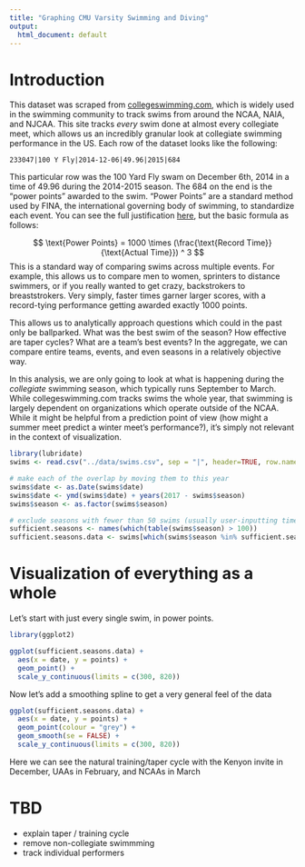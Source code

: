 ```yaml
---
title: "Graphing CMU Varsity Swimming and Diving"
output:
  html_document: default
---
```


# Introduction

This dataset was scraped from [collegeswimming.com](collegeswimming.com), which is widely used in the swimming community to track swims from around the NCAA, NAIA, and NJCAA. This site tracks *every* swim done at almost every collegiate meet, which allows us an incredibly granular look at collegiate swimming performance in the US. Each row of the dataset looks like the following:

`
  233047|100 Y Fly|2014-12-06|49.96|2015|684
`

This particular row was the 100 Yard Fly swam on December 6th, 2014 in a time of 49.96 during the 2014-2015 season. The 684 on the end is the "power points" awarded to the swim. "Power Points" are a standard method used by FINA, the international governing body of swimming, to standardize each event. You can see the full justification [here](http://archives.fina.org/H2O/docs/FINApoints/FINA_Points_Table_20150205.pdf), but the basic formula as follows:

$$
  \text{Power Points} = 1000 \times  (\frac{\text{Record Time}}{\text{Actual Time}}) ^ 3
$$
This is a standard way of comparing swims across multiple events. For example, this allows us to compare men to women, sprinters to distance swimmers, or if you really wanted to get crazy, backstrokers to breaststrokers. Very simply, faster times garner larger scores, with a record-tying performance getting awarded exactly 1000 points.

This allows us to analytically approach questions which could in the past only be ballparked. What was the best swim of the season? How effective are taper cycles? What are a team's best events? In the aggregate, we can compare entire teams, events, and even seasons in a relatively objective way.

In this analysis, we are only going to look at what is happening during the *collegiate* swimming season, which typically runs September to March. While collegeswimming.com tracks swims the whole year, that swimming is largely dependent on organizations which operate outside of the NCAA. While it might be helpful from a prediction point of view (how might a summer meet predict a winter meet's performance?), it's simply not relevant in the context of visualization.

```r
library(lubridate)
swims <- read.csv("../data/swims.csv", sep = "|", header=TRUE, row.names = NULL)

# make each of the overlap by moving them to this year
swims$date <- as.Date(swims$date)
swims$date <- ymd(swims$date) + years(2017 - swims$season)
swims$season <- as.factor(swims$season)

# exclude seasons with fewer than 50 swims (usually user-inputting times which aren't relevant)
sufficient.seasons <- names(which(table(swims$season) > 100))
sufficient.seasons.data <- swims[which(swims$season %in% sufficient.seasons),]
```

# Visualization of everything as a whole

Let's start with just every single swim, in power points.

```r
library(ggplot2)

ggplot(sufficient.seasons.data) + 
  aes(x = date, y = points) +
  geom_point() + 
  scale_y_continuous(limits = c(300, 820))
```

Now let's add a smoothing spline to get a very general feel of the data

```r

ggplot(sufficient.seasons.data) + 
  aes(x = date, y = points) +
  geom_point(colour = "grey") +
  geom_smooth(se = FALSE) +
  scale_y_continuous(limits = c(300, 820))
```

Here we can see the natural training/taper cycle with the Kenyon invite in December, UAAs in February, and NCAAs in March

# TBD

- explain taper / training cycle
- remove non-collegiate swimmming
- track individual performers

